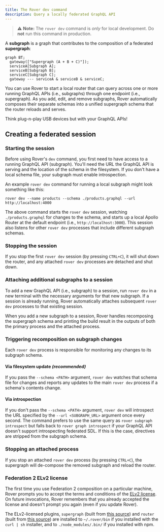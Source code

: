 ```yaml
---
title: The Rover dev command
description: Query a locally federated GraphQL API
---
```


> ⚠️ **Note:** The `rover dev` command is _only_ for local development. Do **not** run this command in production.

A **subgraph** is a graph that contributes to the composition of a federated **supergraph**:

```mermaid
graph BT;
  gateway(["Supergraph (A + B + C)"]);
  serviceA[Subgraph A];
  serviceB[Subgraph B];
  serviceC[Subgraph C];
  gateway --- serviceA & serviceB & serviceC;
```

You can use Rover to start a local router that can query across one or more running GraphQL APIs (i.e., subgraphs)
through one endpoint (i.e., supergraph). As you add, edit, and remove subgraphs, Rover automatically
composes their separate schemas into a unified supergraph schema that the router reloads and serves. 

Think plug-n-play USB devices but with your GraphQL APIs!

## Creating a federated session

### Starting the session

Before using Rover's `dev` command, you first need to have access to a running GraphQL API (subgraph). You'll need the URL the GraphQL API is serving and the location of the schema in the filesystem. If you don't have a local schema file, your subgraph must enable introspection.

An example `rover dev` command for running a local subgraph might look something like this:

`rover dev --name products --schema ./products.graphql --url http://localhost:4000`

The above command starts the `rover dev` session, watching `./products.graphql` for changes to the schema, and starts up a local Apollo Router at the default endpoint (i.e., `http://localhost:3000`). This session also listens for other `rover dev` processes that include different subgraph schemas.

### Stopping the session

If you stop the first `rover dev` session (by pressing `CTRL+C`), it will shut down the router, and any attached `rover dev` processes are detached and shut down.

### Attaching additional subgraphs to a session

To add a new GraphQL API (i.e., subgraph) to a session, run `rover dev` in a new terminal with the necessary arguments for that new subgraph. If a session is already running, Rover automatically attaches subsequent `rover dev` processes to that existing session.

When you add a new subgraph to a session, Rover handles recomposing the supergraph schema and printing the build result in the outputs of both the primary process and the attached process.

### Triggering recomposition on subgraph changes

Each `rover dev` process is responsible for monitoring any changes to its subgraph schema.

#### Via filesystem update _(recommended)_

If you pass the `--schema <PATH>` argument, `rover dev` watches that schema file for changes and reports any updates to the main `rover dev` process if a schema's contents change.

#### Via introspection

If you don't pass the `--schema <PATH>` argument, `rover dev` will introspect the URL specified by the `--url <SUBGRAPH_URL>` argument once every second. The command prefers to use the same query as `rover subgraph introspect` but falls back to `rover graph introspect` if your GraphQL API doesn't support introspecting federated SDL. If this is the case, directives are stripped from the subgraph schema.

### Stopping an attached process

If you stop an attached `rover dev` process (by pressing `CTRL+C`), the supergraph will de-compose the removed subgraph and reload the router.

### Federation 2 ELv2 license

The first time you use Federation 2 composition on a particular machine, Rover prompts you to accept the terms and conditions of the [ELv2 license](https://www.apollographql.com/docs/resources/elastic-license-v2-faq/). On future invocations, Rover remembers that you already accepted the license and doesn't prompt you again (even if you update Rover).

The ELv2-licensed plugins, `supergraph` (built from [this source](https://github.com/apollographql/federation-rs)) and `router` (built from [this source](https://github.com/apollographql/router)) are installed to `~/.rover/bin` if you installed with the `curl | sh` installer, and to `./node_modules/.bin/` if you installed with npm.
